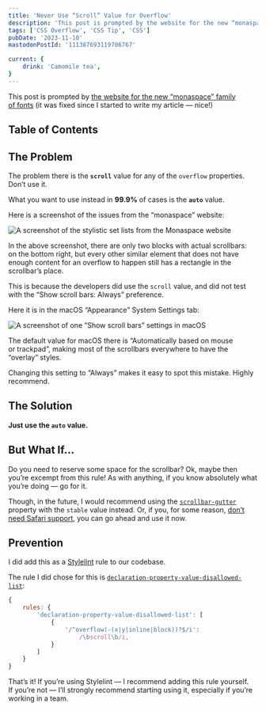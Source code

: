 ```yaml
---
title: 'Never Use “Scroll” Value for Overflow'
description: 'This post is prompted by the website for the new “monaspace” family of fonts. The problem there is the scroll value for any of the overflow properties. Don’t use it.'
tags: ['CSS Overflow', 'CSS Tip', 'CSS']
pubDate: '2023-11-10'
mastodonPostId: '111387693119706767'

current: {
	drink: 'Camomile tea',
}
---
```


This post is prompted by [the website for the new “monaspace” family of fonts](https://monaspace.githubnext.com/) (it was fixed since I started to write my article — nice!)

## Table of Contents

## The Problem

The problem there is the **`scroll`** value for any of the `overflow` properties. Don’t use it.

What you want to use instead in **99.9%** of cases is the **`auto`** value.

Here is a screenshot of the issues from the “monaspace” website:

![A screenshot of the stylistic set lists from the Monaspace website](./monaspace.png)

In the above screenshot, there are only two blocks with actual scrollbars: on the bottom right, but every other similar element that does not have enough content for an overflow to happen still has a rectangle in the scrollbar’s place.

This is because the developers did use the `scroll` value, and did not test with the “Show scroll bars: Always” preference.

Here it is in the macOS “Appearance” System Settings tab:

![A screenshot of one “Show scroll bars” settings in macOS](./setting.png)

The default value for macOS there is “Automatically based on mouse or trackpad”, making most of the scrollbars everywhere to have the “overlay” styles.

Changing this setting to “Always” makes it easy to spot this mistake. Highly recommend.

## The Solution

**Just use the `auto` value.**

## But What If…

Do you need to reserve some space for the scrollbar? Ok, maybe then you’re excempt from this rule! As with anything, if you know absolutely what you’re doing — go for it.

Though, in the future, I would recommend using the [`scrollbar-gutter`](https://drafts.csswg.org/css-overflow/#scrollbar-gutter-property) property with the `stable` value instead. Or, if you, for some reason, [don’t need Safari support](https://caniuse.com/?search=scrollbar-gutter), you can go ahead and use it now.

## Prevention

I did add this as a [Stylelint](https://stylelint.io/) rule to our codebase.

The rule I did chose for this is [`declaration-property-value-disallowed-list`](https://stylelint.io/user-guide/rules/declaration-property-value-disallowed-list/):

```js
{
	rules: {
		'declaration-property-value-disallowed-list': [
			{
				'/^overflow(-(x|y|inline|block))?$/i':
					/\bscroll\b/i,
			}
		]
	}
}
```

That’s it! If you’re using Stylelint — I recommend adding this rule yourself. If you’re not — I’ll strongly recommend starting using it, especially if you’re working in a team.
